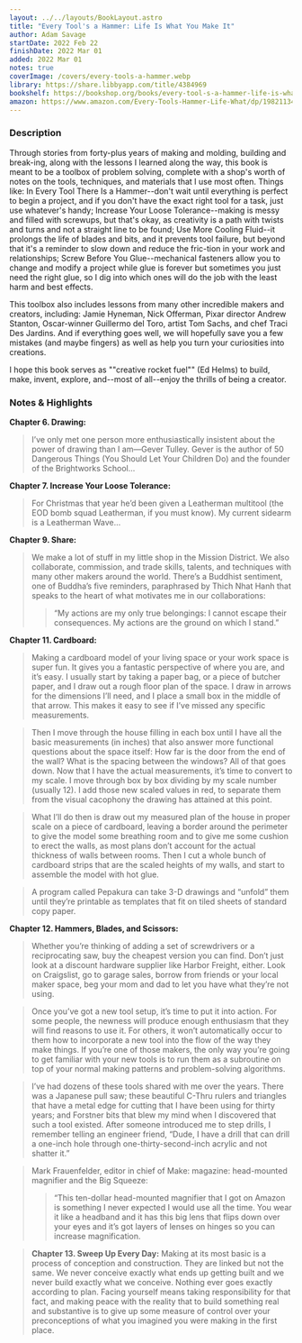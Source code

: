 ```yaml
---
layout: ../../layouts/BookLayout.astro
title: "Every Tool's a Hammer: Life Is What You Make It"
author: Adam Savage
startDate: 2022 Feb 22
finishDate: 2022 Mar 01
added: 2022 Mar 01
notes: true
coverImage: /covers/every-tools-a-hammer.webp
library: https://share.libbyapp.com/title/4384969
bookshelf: https://bookshop.org/books/every-tool-s-a-hammer-life-is-what-you-make-it-9781508297857/9781982113483
amazon: https://www.amazon.com/Every-Tools-Hammer-Life-What/dp/1982113472
---
```


<ReadingTime
startDate  = {frontmatter.startDate}
finishDate = {frontmatter.finishDate}
/>

### Description
Through stories from forty-plus years of making and molding, building and break-ing, along with the lessons I learned along the way, this book is meant to be a toolbox of problem solving, complete with a shop's worth of notes on the tools, techniques, and materials that I use most often. Things like: In Every Tool There Is a Hammer--don't wait until everything is perfect to begin a project, and if you don't have the exact right tool for a task, just use whatever's handy; Increase Your Loose Tolerance--making is messy and filled with screwups, but that's okay, as creativity is a path with twists and turns and not a straight line to be found; Use More Cooling Fluid--it prolongs the life of blades and bits, and it prevents tool failure, but beyond that it's a reminder to slow down and reduce the fric-tion in your work and relationships; Screw Before You Glue--mechanical fasteners allow you to change and modify a project while glue is forever but sometimes you just need the right glue, so I dig into which ones will do the job with the least harm and best effects.

This toolbox also includes lessons from many other incredible makers and creators, including: Jamie Hyneman, Nick Offerman, Pixar director Andrew Stanton, Oscar-winner Guillermo del Toro, artist Tom Sachs, and chef Traci Des Jardins. And if everything goes well, we will hopefully save you a few mistakes (and maybe fingers) as well as help you turn your curiosities into creations.

I hope this book serves as ""creative rocket fuel"" (Ed Helms) to build, make, invent, explore, and--most of all--enjoy the thrills of being a creator.

### Notes & Highlights

**Chapter 6. Drawing:**
> I’ve only met one person more enthusiastically insistent about the power of drawing than I am—Gever Tulley. Gever is the author of 50 Dangerous Things (You Should Let Your Children Do) and the founder of the Brightworks School…

**Chapter 7. Increase Your Loose Tolerance:**
> For Christmas that year he’d been given a Leatherman multitool (the EOD bomb squad Leatherman, if you must know). My current sidearm is a Leatherman Wave…

**Chapter 9. Share:**
> We make a lot of stuff in my little shop in the Mission District. We also collaborate, commission, and trade skills, talents, and techniques with many other makers around the world. There’s a Buddhist sentiment, one of Buddha’s five reminders, paraphrased by Thich Nhat Hanh that speaks to the heart of what motivates me in our collaborations:
>>“My actions are my only true belongings: I cannot escape their consequences. My actions are the ground on which I stand.”

**Chapter 11. Cardboard:**
>Making a cardboard model of your living space or your work space is super fun. It gives you a fantastic perspective of where you are, and it’s easy. I usually start by taking a paper bag, or a piece of butcher paper, and I draw out a rough floor plan of the space. I draw in arrows for the dimensions I’ll need, and I place a small box in the middle of that arrow. This makes it easy to see if I’ve missed any specific measurements.

>Then I move through the house filling in each box until I have all the basic measurements (in inches) that also answer more functional questions about the space itself: How far is the door from the end of the wall? What is the spacing between the windows? All of that goes down. Now that I have the actual measurements, it’s time to convert to my scale. I move through box by box dividing by my scale number (usually 12). I add those new scaled values in red, to separate them from the visual cacophony the drawing has attained at this point.

>What I’ll do then is draw out my measured plan of the house in proper scale on a piece of cardboard, leaving a border around the perimeter to give the model some breathing room and to give me some cushion to erect the walls, as most plans don’t account for the actual thickness of walls between rooms. Then I cut a whole bunch of cardboard strips that are the scaled heights of my walls, and start to assemble the model with hot glue.

>A program called Pepakura can take 3-D drawings and “unfold” them until they’re printable as templates that fit on tiled sheets of standard copy paper.

**Chapter 12. Hammers, Blades, and Scissors:**
>Whether you’re thinking of adding a set of screwdrivers or a reciprocating saw, buy the cheapest version you can find. Don’t just look at a discount hardware supplier like Harbor Freight, either. Look on Craigslist, go to garage sales, borrow from friends or your local maker space, beg your mom and dad to let you have what they’re not using.

>Once you’ve got a new tool setup, it’s time to put it into action. For some people, the newness will produce enough enthusiasm that they will find reasons to use it. For others, it won’t automatically occur to them how to incorporate a new tool into the flow of the way they make things. If you’re one of those makers, the only way you’re going to get familiar with your new tools is to run them as a subroutine on top of your normal making patterns and problem-solving algorithms.

>I’ve had dozens of these tools shared with me over the years. There was a Japanese pull saw; these beautiful C-Thru rulers and triangles that have a metal edge for cutting that I have been using for thirty years; and Forstner bits that blew my mind when I discovered that such a tool existed. After someone introduced me to step drills, I remember telling an engineer friend, “Dude, I have a drill that can drill a one-inch hole through one-thirty-second-inch acrylic and not shatter it.”

>Mark Frauenfelder, editor in chief of Make: magazine: head-mounted magnifier and the Big Squeeze:
>>“This ten-dollar head-mounted magnifier that I got on Amazon is something I never expected I would use all the time. You wear it like a headband and it has this big lens that flips down over your eyes and it’s got layers of lenses on hinges so you can increase magnification.

> **Chapter 13. Sweep Up Every Day:**
>Making at its most basic is a process of conception and construction. They are linked but not the same. We never conceive exactly what ends up getting built and we never build exactly what we conceive. Nothing ever goes exactly according to plan. Facing yourself means taking responsibility for that fact, and making peace with the reality that to build something real and substantive is to give up some measure of control over your preconceptions of what you imagined you were making in the first place.

<BuyBook
  library   = {frontmatter.library}
  bookshelf = {frontmatter.bookshelf}
  amazon    = {frontmatter.amazon}
/>
